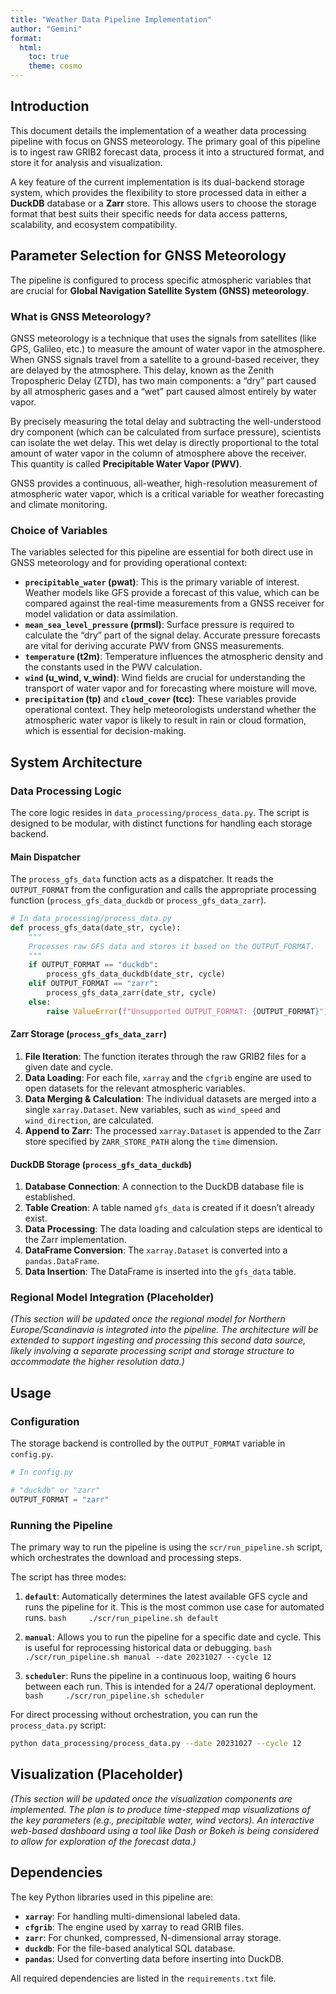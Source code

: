 ```yaml
---
title: "Weather Data Pipeline Implementation"
author: "Gemini"
format: 
  html:
    toc: true
    theme: cosmo
---
```


## Introduction

This document details the implementation of a weather data processing pipeline with focus on GNSS meteorology. 
The primary goal of this pipeline is to ingest raw GRIB2 forecast data, process it into a structured format, and store it for analysis and visualization.

A key feature of the current implementation is its dual-backend storage system, which provides the flexibility to store processed data in either a **DuckDB** database or a **Zarr** store. This allows users to choose the storage format that best suits their specific needs for data access patterns, scalability, and ecosystem compatibility.

## Parameter Selection for GNSS Meteorology

The pipeline is configured to process specific atmospheric variables that are crucial for **Global Navigation Satellite System (GNSS) meteorology**.

### What is GNSS Meteorology?

GNSS meteorology is a technique that uses the signals from satellites (like GPS, Galileo, etc.) to measure the amount of water vapor in the atmosphere. When GNSS signals travel from a satellite to a ground-based receiver, they are delayed by the atmosphere. This delay, known as the Zenith Tropospheric Delay (ZTD), has two main components: a "dry" part caused by all atmospheric gases and a "wet" part caused almost entirely by water vapor.

By precisely measuring the total delay and subtracting the well-understood dry component (which can be calculated from surface pressure), scientists can isolate the wet delay. This wet delay is directly proportional to the total amount of water vapor in the column of atmosphere above the receiver. This quantity is called **Precipitable Water Vapor (PWV)**.

GNSS provides a continuous, all-weather, high-resolution measurement of atmospheric water vapor, which is a critical variable for weather forecasting and climate monitoring.

### Choice of Variables

The variables selected for this pipeline are essential for both direct use in GNSS meteorology and for providing operational context:

-   **`precipitable_water` (pwat)**: This is the primary variable of interest. Weather models like GFS provide a forecast of this value, which can be compared against the real-time measurements from a GNSS receiver for model validation or data assimilation.
-   **`mean_sea_level_pressure` (prmsl)**: Surface pressure is required to calculate the "dry" part of the signal delay. Accurate pressure forecasts are vital for deriving accurate PWV from GNSS measurements.
-   **`temperature` (t2m)**: Temperature influences the atmospheric density and the constants used in the PWV calculation.
-   **`wind` (u_wind, v_wind)**: Wind fields are crucial for understanding the transport of water vapor and for forecasting where moisture will move.
-   **`precipitation` (tp)** and **`cloud_cover` (tcc)**: These variables provide operational context. They help meteorologists understand whether the atmospheric water vapor is likely to result in rain or cloud formation, which is essential for decision-making.

## System Architecture

### Data Processing Logic

The core logic resides in `data_processing/process_data.py`. The script is designed to be modular, with distinct functions for handling each storage backend.

#### Main Dispatcher

The `process_gfs_data` function acts as a dispatcher. It reads the `OUTPUT_FORMAT` from the configuration and calls the appropriate processing function (`process_gfs_data_duckdb` or `process_gfs_data_zarr`).

```python
# In data_processing/process_data.py
def process_gfs_data(date_str, cycle):
    """
    Processes raw GFS data and stores it based on the OUTPUT_FORMAT.
    """
    if OUTPUT_FORMAT == "duckdb":
        process_gfs_data_duckdb(date_str, cycle)
    elif OUTPUT_FORMAT == "zarr":
        process_gfs_data_zarr(date_str, cycle)
    else:
        raise ValueError(f"Unsupported OUTPUT_FORMAT: {OUTPUT_FORMAT}")
```

#### Zarr Storage (`process_gfs_data_zarr`)

1.  **File Iteration**: The function iterates through the raw GRIB2 files for a given date and cycle.
2.  **Data Loading**: For each file, `xarray` and the `cfgrib` engine are used to open datasets for the relevant atmospheric variables.
3.  **Data Merging & Calculation**: The individual datasets are merged into a single `xarray.Dataset`. New variables, such as `wind_speed` and `wind_direction`, are calculated.
4.  **Append to Zarr**: The processed `xarray.Dataset` is appended to the Zarr store specified by `ZARR_STORE_PATH` along the `time` dimension.

#### DuckDB Storage (`process_gfs_data_duckdb`)

1.  **Database Connection**: A connection to the DuckDB database file is established.
2.  **Table Creation**: A table named `gfs_data` is created if it doesn't already exist.
3.  **Data Processing**: The data loading and calculation steps are identical to the Zarr implementation.
4.  **DataFrame Conversion**: The `xarray.Dataset` is converted into a `pandas.DataFrame`.
5.  **Data Insertion**: The DataFrame is inserted into the `gfs_data` table.

### Regional Model Integration (Placeholder)

*(This section will be updated once the regional model for Northern Europe/Scandinavia is integrated into the pipeline. The architecture will be extended to support ingesting and processing this second data source, likely involving a separate processing script and storage structure to accommodate the higher resolution data.)*

## Usage

### Configuration

The storage backend is controlled by the `OUTPUT_FORMAT` variable in `config.py`.

```python
# In config.py

# "duckdb" or "zarr"
OUTPUT_FORMAT = "zarr" 
```

### Running the Pipeline

The primary way to run the pipeline is using the `scr/run_pipeline.sh` script, which orchestrates the download and processing steps.

The script has three modes:

1.  **`default`**: Automatically determines the latest available GFS cycle and runs the pipeline for it. This is the most common use case for automated runs.
    ```bash
    ./scr/run_pipeline.sh default
    ```

2.  **`manual`**: Allows you to run the pipeline for a specific date and cycle. This is useful for reprocessing historical data or debugging.
    ```bash
    ./scr/run_pipeline.sh manual --date 20231027 --cycle 12
    ```

3.  **`scheduler`**: Runs the pipeline in a continuous loop, waiting 6 hours between each run. This is intended for a 24/7 operational deployment.
    ```bash
    ./scr/run_pipeline.sh scheduler
    ```

For direct processing without orchestration, you can run the `process_data.py` script:

```bash
python data_processing/process_data.py --date 20231027 --cycle 12
```

## Visualization (Placeholder)

*(This section will be updated once the visualization components are implemented. The plan is to produce time-stepped map visualizations of the key parameters (e.g., precipitable water, wind vectors). An interactive web-based dashboard using a tool like Dash or Bokeh is being considered to allow for exploration of the forecast data.)*

## Dependencies

The key Python libraries used in this pipeline are:

-   **`xarray`**: For handling multi-dimensional labeled data.
-   **`cfgrib`**: The engine used by xarray to read GRIB files.
-   **`zarr`**: For chunked, compressed, N-dimensional array storage.
-   **`duckdb`**: For the file-based analytical SQL database.
-   **`pandas`**: Used for converting data before inserting into DuckDB.

All required dependencies are listed in the `requirements.txt` file.
